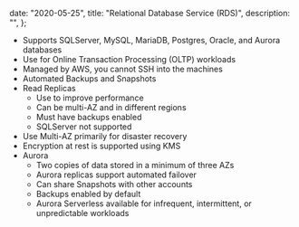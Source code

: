
  date: "2020-05-25",
  title: "Relational Database Service (RDS)",
  description: "",
};


- Supports SQLServer, MySQL, MariaDB, Postgres, Oracle, and Aurora databases
- Use for Online Transaction Processing (OLTP) workloads
- Managed by AWS, you cannot SSH into the machines
- Automated Backups and Snapshots
- Read Replicas
  - Use to improve performance
  - Can be multi-AZ and in different regions
  - Must have backups enabled
  - SQLServer not supported
- Use Multi-AZ primarily for disaster recovery
- Encryption at rest is supported using KMS
- Aurora
  - Two copies of data stored in a minimum of three AZs
  - Aurora replicas support automated failover
  - Can share Snapshots with other accounts
  - Backups enabled by default
  - Aurora Serverless available for infrequent, intermittent, or unpredictable workloads
